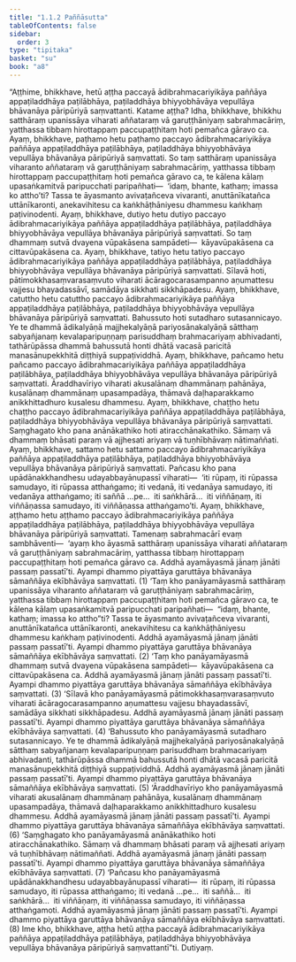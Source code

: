 ```yaml
---
title: "1.1.2 Paññāsutta"
tableOfContents: false
sidebar:
  order: 3
type: "tipitaka"
basket: "su"
book: "a8"
---
```



<DynamicBreadcrumb />

<Division number="2" book="a8" bookNo="17" page="2">

<Paragraph number="10" book="a8">
“Aṭṭhime, bhikkhave, hetū aṭṭha paccayā ādibrahmacariyikāya paññāya appaṭiladdhāya paṭilābhāya, paṭiladdhāya bhiyyobhāvāya vepullāya bhāvanāya pāripūriyā saṃvattanti. Katame aṭṭha? Idha, bhikkhave, bhikkhu satthāraṃ upanissāya viharati aññataraṃ vā garuṭṭhāniyaṃ sabrahmacāriṃ, yatthassa tibbaṃ hirottappaṃ paccupaṭṭhitaṃ hoti pemañca gāravo ca. Ayaṃ, bhikkhave, paṭhamo hetu paṭhamo paccayo ādibrahmacariyikāya paññāya appaṭiladdhāya paṭilābhāya, paṭiladdhāya bhiyyobhāvāya vepullāya bhāvanāya pāripūriyā saṃvattati.
</Paragraph>

<Paragraph number="11" book="a8">
So taṃ satthāraṃ upanissāya viharanto aññataraṃ vā garuṭṭhāniyaṃ sabrahmacāriṃ, yatthassa tibbaṃ hirottappaṃ paccupaṭṭhitaṃ hoti pemañca gāravo ca, te kālena kālaṃ upasaṅkamitvā paripucchati paripañhati—  ‘idaṃ, bhante, kathaṃ; imassa ko attho’ti? Tassa te āyasmanto avivaṭañceva vivaranti, anuttānīkatañca uttānīkaronti, anekavihitesu ca kaṅkhāṭhāniyesu dhammesu kaṅkhaṃ paṭivinodenti. Ayaṃ, bhikkhave, dutiyo hetu dutiyo paccayo ādibrahmacariyikāya paññāya appaṭiladdhāya paṭilābhāya, paṭiladdhāya bhiyyobhāvāya vepullāya bhāvanāya pāripūriyā saṃvattati.
</Paragraph>

<Paragraph number="12" book="a8">
So taṃ dhammaṃ sutvā dvayena vūpakāsena sampādeti—  kāyavūpakāsena ca cittavūpakāsena ca. Ayaṃ, bhikkhave, tatiyo hetu tatiyo paccayo ādibrahmacariyikāya paññāya appaṭiladdhāya paṭilābhāya, paṭiladdhāya bhiyyobhāvāya vepullāya bhāvanāya pāripūriyā saṃvattati.
</Paragraph>

<Paragraph number="13" book="a8">
Sīlavā hoti, pātimokkhasaṃvarasaṃvuto viharati ācāragocarasampanno aṇumattesu vajjesu bhayadassāvī, samādāya sikkhati sikkhāpadesu. Ayaṃ, bhikkhave, catuttho hetu catuttho paccayo ādibrahmacariyikāya paññāya appaṭiladdhāya paṭilābhāya, paṭiladdhāya bhiyyobhāvāya vepullāya bhāvanāya pāripūriyā saṃvattati.
</Paragraph>

<Paragraph number="14" book="a8">
Bahussuto hoti sutadharo sutasannicayo. Ye te dhammā ādikalyāṇā majjhekalyāṇā pariyosānakalyāṇā sātthaṃ sabyañjanaṃ kevalaparipuṇṇaṃ parisuddhaṃ brahmacariyaṃ abhivadanti, tathārūpāssa dhammā bahussutā honti dhātā vacasā paricitā manasānupekkhitā diṭṭhiyā suppaṭividdhā. Ayaṃ, bhikkhave, pañcamo hetu pañcamo paccayo ādibrahmacariyikāya paññāya appaṭiladdhāya paṭilābhāya, paṭiladdhāya bhiyyobhāvāya vepullāya bhāvanāya pāripūriyā saṃvattati.
</Paragraph>

<Paragraph number="15" book="a8">
Āraddhavīriyo viharati akusalānaṃ dhammānaṃ pahānāya, kusalānaṃ dhammānaṃ upasampadāya, thāmavā daḷhaparakkamo anikkhittadhuro kusalesu dhammesu. Ayaṃ, bhikkhave, chaṭṭho hetu chaṭṭho paccayo ādibrahmacariyikāya paññāya appaṭiladdhāya paṭilābhāya, paṭiladdhāya bhiyyobhāvāya vepullāya bhāvanāya pāripūriyā saṃvattati.
</Paragraph>

<Paragraph number="16" book="a8">
Saṃghagato kho pana anānākathiko hoti atiracchānakathiko. Sāmaṃ vā dhammaṃ bhāsati paraṃ vā ajjhesati ariyaṃ vā tuṇhībhāvaṃ nātimaññati. Ayaṃ, bhikkhave, sattamo hetu sattamo paccayo ādibrahmacariyikāya paññāya appaṭiladdhāya paṭilābhāya, paṭiladdhāya bhiyyobhāvāya vepullāya bhāvanāya pāripūriyā saṃvattati.
</Paragraph>

<Paragraph number="17" book="a8">
Pañcasu kho pana upādānakkhandhesu udayabbayānupassī viharati—  ‘iti rūpaṃ, iti rūpassa samudayo, iti rūpassa atthaṅgamo; iti vedanā, iti vedanāya samudayo, iti vedanāya atthaṅgamo; iti saññā …pe…  iti saṅkhārā…  iti viññāṇaṃ, iti viññāṇassa samudayo, iti viññāṇassa atthaṅgamo’ti. Ayaṃ, bhikkhave, aṭṭhamo hetu aṭṭhamo paccayo ādibrahmacariyikāya paññāya appaṭiladdhāya paṭilābhāya, paṭiladdhāya bhiyyobhāvāya vepullāya bhāvanāya pāripūriyā saṃvattati.
</Paragraph>

<Paragraph number="18" book="a8">
Tamenaṃ sabrahmacārī evaṃ sambhāventi—  ‘ayaṃ kho āyasmā satthāraṃ upanissāya viharati aññataraṃ vā garuṭṭhāniyaṃ sabrahmacāriṃ, yatthassa tibbaṃ hirottappaṃ paccupaṭṭhitaṃ hoti pemañca gāravo ca. Addhā ayamāyasmā jānaṃ jānāti passaṃ passatī’ti. Ayampi dhammo piyattāya garuttāya bhāvanāya sāmaññāya ekībhāvāya saṃvattati. (1)
</Paragraph>

<Paragraph number="19" book="a8">
‘Taṃ kho panāyamāyasmā satthāraṃ upanissāya viharanto aññataraṃ vā garuṭṭhāniyaṃ sabrahmacāriṃ, yatthassa tibbaṃ hirottappaṃ paccupaṭṭhitaṃ hoti pemañca gāravo ca, te kālena kālaṃ upasaṅkamitvā paripucchati paripañhati—  “idaṃ, bhante, kathaṃ; imassa ko attho”ti? Tassa te āyasmanto avivaṭañceva vivaranti, anuttānīkatañca uttānīkaronti, anekavihitesu ca kaṅkhāṭhāniyesu dhammesu kaṅkhaṃ paṭivinodenti. Addhā ayamāyasmā jānaṃ jānāti passaṃ passatī’ti. Ayampi dhammo piyattāya garuttāya bhāvanāya sāmaññāya ekībhāvāya saṃvattati. (2)
</Paragraph>

<Paragraph number="20" book="a8">
‘Taṃ kho panāyamāyasmā dhammaṃ sutvā dvayena vūpakāsena sampādeti—  kāyavūpakāsena ca cittavūpakāsena ca. Addhā ayamāyasmā jānaṃ jānāti passaṃ passatī’ti. Ayampi dhammo piyattāya garuttāya bhāvanāya sāmaññāya ekībhāvāya saṃvattati. (3)
</Paragraph>

<Paragraph number="21" book="a8">
‘Sīlavā kho panāyamāyasmā pātimokkhasaṃvarasaṃvuto viharati ācāragocarasampanno aṇumattesu vajjesu bhayadassāvī, samādāya sikkhati sikkhāpadesu. Addhā ayamāyasmā jānaṃ jānāti passaṃ passatī’ti. Ayampi dhammo piyattāya garuttāya bhāvanāya sāmaññāya ekībhāvāya saṃvattati. (4)
</Paragraph>

<Paragraph number="22" book="a8">
‘Bahussuto kho panāyamāyasmā sutadharo sutasannicayo. Ye te dhammā ādikalyāṇā majjhekalyāṇā pariyosānakalyāṇā sātthaṃ sabyañjanaṃ kevalaparipuṇṇaṃ parisuddhaṃ brahmacariyaṃ abhivadanti, tathārūpāssa dhammā bahussutā honti dhātā vacasā paricitā manasānupekkhitā diṭṭhiyā suppaṭividdhā. Addhā ayamāyasmā jānaṃ jānāti passaṃ passatī’ti. Ayampi dhammo piyattāya garuttāya bhāvanāya sāmaññāya ekībhāvāya saṃvattati. (5)
</Paragraph>

<Paragraph number="23" book="a8">
‘Āraddhavīriyo kho panāyamāyasmā viharati akusalānaṃ dhammānaṃ pahānāya, kusalānaṃ dhammānaṃ upasampadāya, thāmavā daḷhaparakkamo anikkhittadhuro kusalesu dhammesu. Addhā ayamāyasmā jānaṃ jānāti passaṃ passatī’ti. Ayampi dhammo piyattāya garuttāya bhāvanāya sāmaññāya ekībhāvāya saṃvattati. (6)
</Paragraph>

<Paragraph number="24" book="a8">
‘Saṃghagato kho panāyamāyasmā anānākathiko hoti atiracchānakathiko. Sāmaṃ vā dhammaṃ bhāsati paraṃ vā ajjhesati ariyaṃ vā tuṇhībhāvaṃ nātimaññati. Addhā ayamāyasmā jānaṃ jānāti passaṃ passatī’ti. Ayampi dhammo piyattāya garuttāya bhāvanāya sāmaññāya ekībhāvāya saṃvattati. (7)
</Paragraph>

<Paragraph number="25" book="a8">
‘Pañcasu kho panāyamāyasmā upādānakkhandhesu udayabbayānupassī viharati—  iti rūpaṃ, iti rūpassa samudayo, iti rūpassa atthaṅgamo; iti vedanā …pe…  iti saññā…  iti saṅkhārā…  iti viññāṇaṃ, iti viññāṇassa samudayo, iti viññāṇassa atthaṅgamoti. Addhā ayamāyasmā jānaṃ jānāti passaṃ passatī’ti. Ayampi dhammo piyattāya garuttāya bhāvanāya sāmaññāya ekībhāvāya saṃvattati. (8)
</Paragraph>

<Paragraph number="26" book="a8">
Ime kho, bhikkhave, aṭṭha hetū aṭṭha paccayā ādibrahmacariyikāya paññāya appaṭiladdhāya paṭilābhāya, paṭiladdhāya bhiyyobhāvāya vepullāya bhāvanāya pāripūriyā saṃvattantī”ti.

</Paragraph>
</Division>

<Paragraph number="27" type="center" book="a8">
Dutiyaṃ.
</Paragraph>